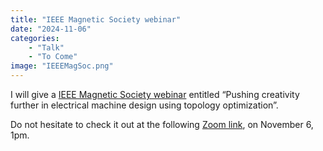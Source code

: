 ```yaml
---
title: "IEEE Magnetic Society webinar"
date: "2024-11-06"
categories:
    - "Talk"
    - "To Come"
image: "IEEEMagSoc.png"
---
```


I will give a [IEEE Magnetic Society webinar](https://x.com/IEEEMagSoc/status/1836374722906386598) entitled "Pushing creativity further in electrical machine design using topology optimization".

Do not hesitate to check it out at the following [Zoom link](https://t.co/rAPrtCJIvJ), on November 6, 1pm.